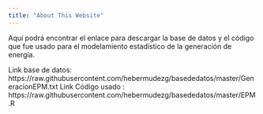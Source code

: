 ```yaml
---
title: "About This Website"
---
```


Aquí podrá encontrar el enlace para descargar la base de datos y el código que fue usado para el modelamiento estadístico de la generación de energía.

Link base de datos: https://raw.githubusercontent.com/hebermudezg/basededatos/master/GeneracionEPM.txt
Link Código usado : https://raw.githubusercontent.com/hebermudezg/basededatos/master/EPM.R